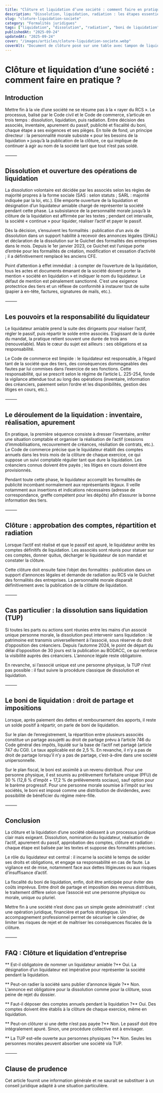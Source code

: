 ```yaml
---
title: "Clôture et liquidation d’une société : comment faire en pratique ?"
description: "Dissolution, liquidation, radiation : les étapes essentielles pour clôturer une société en toute conformité, éviter les pièges et gérer la fiscalité du boni."
slug: "cloture-liquidation-societe"
category: "Formalités juridiques"
tags: ["liquidation", "dissolution", "radiation", "boni de liquidation", "liquidateur", "entreprise"]
publishedAt: "2025-09-24"
updatedAt: "2025-09-24"
cover: "/images/articles/cloture-liquidation-societe.webp"
coverAlt: "Document de clôture posé sur une table avec tampon de liquidation"
---
```


# Clôture et liquidation d’une société : comment faire en pratique ?

## Introduction

Mettre fin à la vie d’une société ne se résume pas à la « rayer du RCS ». Le processus, balisé par le Code civil et le Code de commerce, s’articule en trois temps : dissolution, liquidation, puis radiation. Entre décision des associés, inventaire, apurement du passif, publicité et fiscalité du boni, chaque étape a ses exigences et ses pièges. En toile de fond, un principe directeur : la personnalité morale subsiste « pour les besoins de la liquidation » jusqu’à la publication de la clôture, ce qui implique de continuer à agir au nom de la société tant que tout n’est pas soldé.

⸻

## Dissolution et ouverture des opérations de liquidation

La dissolution volontaire est décidée par les associés selon les règles de majorité propres à la forme sociale (SAS : selon statuts ; SARL : majorité indiquée par la loi, etc.). Elle emporte ouverture de la liquidation et désignation d’un liquidateur amiable chargé de représenter la société pendant cette phase. La subsistance de la personnalité morale jusqu’à la clôture de la liquidation est affirmée par les textes ; pendant cet intervalle, la société « continue » pour liquider, réaliser l’actif et payer le passif.

Dès la décision, s’ensuivent les formalités : publication d’un avis de dissolution dans un support habilité à recevoir des annonces légales (SHAL) et déclaration de la dissolution sur le Guichet des formalités des entreprises dans le mois. Depuis le 1er janvier 2023, ce Guichet est l’unique porte d’entrée pour les formalités de création, modification et cessation d’activité ; il a définitivement remplacé les anciens CFE.

Point d’attention à effet immédiat : à compter de l’ouverture de la liquidation, tous les actes et documents émanant de la société doivent porter la mention « société en liquidation » et indiquer le nom du liquidateur. Le défaut de mention est pénalement sanctionné. C’est une exigence protectrice des tiers et un réflexe de conformité à instaurer tout de suite (papier à en-tête, factures, signatures de mails, etc.).

⸻

## Les pouvoirs et la responsabilité du liquidateur

Le liquidateur amiable prend la suite des dirigeants pour réaliser l’actif, régler le passif, puis répartir le solde entre associés. S’agissant de la durée du mandat, la pratique retient souvent une durée de trois ans (renouvelable). Mais le cœur du sujet est ailleurs : ses obligations et sa responsabilité.

Le Code de commerce est limpide : le liquidateur est responsable, à l’égard tant de la société que des tiers, des conséquences dommageables des fautes par lui commises dans l’exercice de ses fonctions. Cette responsabilité, qui se prescrit selon le régime de l’article L. 225-254, fonde la vigilance attendue tout au long des opérations (inventaire, information des créanciers, paiement selon l’ordre et les disponibilités, gestion des litiges en cours, etc.).

⸻

## Le déroulement de la liquidation : inventaire, réalisation, apurement

En pratique, la première séquence consiste à dresser l’inventaire, arrêter une situation comptable et organiser la réalisation de l’actif (cessions d’immobilisations, recouvrement de créances, résiliation de contrats, etc.). Le Code de commerce précise que le liquidateur établit des comptes annuels dans les trois mois de la clôture de chaque exercice, ce qui suppose un suivi comptable régulier tant que dure la liquidation. Les créanciers connus doivent être payés ; les litiges en cours doivent être provisionnés.

Pendant toute cette phase, le liquidateur accomplit les formalités de publicité incombant normalement aux représentants légaux. Il veille notamment aux insertions et indications nécessaires (adresse de correspondance, greffe compétent pour les dépôts) afin d’assurer la bonne information des tiers.

⸻

## Clôture : approbation des comptes, répartition et radiation

Lorsque l’actif est réalisé et que le passif est apuré, le liquidateur arrête les comptes définitifs de liquidation. Les associés sont réunis pour statuer sur ces comptes, donner quitus, décharger le liquidateur de son mandat et constater la clôture.

Cette clôture doit ensuite faire l’objet des formalités : publication dans un support d’annonces légales et demande de radiation au RCS via le Guichet des formalités des entreprises. La personnalité morale disparaît définitivement avec la publication de la clôture de liquidation.

⸻

## Cas particulier : la dissolution sans liquidation (TUP)

Si toutes les parts ou actions sont réunies entre les mains d’un associé unique personne morale, la dissolution peut intervenir sans liquidation : le patrimoine est transmis universellement à l’associé, sous réserve du droit d’opposition des créanciers. Depuis l’automne 2024, le point de départ du délai d’opposition de 30 jours est la publication au BODACC, ce qui renforce la visibilité auprès des créanciers. L’annonce légale reste obligatoire.

En revanche, si l’associé unique est une personne physique, la TUP n’est pas possible : il faut suivre la procédure classique de dissolution et liquidation.

⸻

## Le boni de liquidation : droit de partage et impositions

Lorsque, après paiement des dettes et remboursement des apports, il reste un solde positif à répartir, on parle de boni de liquidation.

Sur le plan de l’enregistrement, la répartition entre plusieurs associés constitue un partage assujetti au droit de partage prévu à l’article 746 du Code général des impôts, liquidé sur la base de l’actif net partagé (article 747 du CGI). Le taux applicable est de 2,5 %. En revanche, il n’y a pas de droit de partage lorsqu’il n’y a pas de partage, c’est-à-dire dans une société unipersonnelle.

Sur le plan fiscal, le boni est assimilé à un revenu distribué. Pour une personne physique, il est soumis au prélèvement forfaitaire unique (PFU) de 30 % (12,8 % d’impôt + 17,2 % de prélèvements sociaux), sauf option pour le barème progressif. Pour une personne morale soumise à l’impôt sur les sociétés, le boni est imposé comme une distribution de dividendes, avec possibilité de bénéficier du régime mère-fille.

⸻

## Conclusion

La clôture et la liquidation d’une société obéissent à un processus juridique clair mais exigeant. Dissolution, nomination du liquidateur, réalisation de l’actif, apurement du passif, approbation des comptes, clôture et radiation : chaque étape est balisée par les textes et suppose des formalités précises.

Le rôle du liquidateur est central : il incarne la société le temps de solder ses droits et obligations, et engage sa responsabilité en cas de faute. La vigilance est de mise, notamment face aux dettes litigieuses ou aux risques d’insuffisance d’actif.

La fiscalité du boni de liquidation, enfin, doit être anticipée pour éviter des coûts imprévus. Entre droit de partage et imposition des revenus distribués, le traitement diffère selon que l’associé est une personne physique ou morale, unique ou pluriel.

Mettre fin à une société n’est donc pas un simple geste administratif : c’est une opération juridique, financière et parfois stratégique. Un accompagnement professionnel permet de sécuriser le calendrier, de limiter les risques de rejet et de maîtriser les conséquences fiscales de la clôture.

⸻

## FAQ : Clôture et liquidation d’entreprise

** Est-il obligatoire de nommer un liquidateur amiable ?**
Oui. La désignation d’un liquidateur est impérative pour représenter la société pendant la liquidation.

** Peut-on radier la société sans publier d’annonce légale ?**
Non. L’annonce est obligatoire pour la dissolution comme pour la clôture, sous peine de rejet du dossier.

** Faut-il déposer des comptes annuels pendant la liquidation ?**
Oui. Des comptes doivent être établis à la clôture de chaque exercice, même en liquidation.

** Peut-on clôturer si une dette n’est pas payée ?**
Non. Le passif doit être intégralement apuré. Sinon, une procédure collective est à envisager.

** La TUP est-elle ouverte aux personnes physiques ?**
Non. Seules les personnes morales peuvent absorber une société via TUP.

⸻

## Clause de prudence

Cet article fournit une information générale et ne saurait se substituer à un conseil juridique adapté à une situation particulière.
